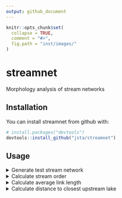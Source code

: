 ```yaml
---
output: github_document
---
```


<!-- README.md is generated from README.Rmd. Please edit that file -->

```r
knitr::opts_chunk$set(
  collapse = TRUE,
  comment = "#>",
  fig.path = "inst/images/"
)
```

# streamnet

Morphology analysis of stream networks 

## Installation

You can install streamnet from github with:

```r
# install.packages("devtools")
devtools::install_github("jsta/streamnet")
```

## Usage

<details>
 <summary>Generate test stream network</summary>

```r
library(sf)
library(ggplot2)
library(nhdR)
library(streamnet)

# Generate test dataset
bbox <- data.frame(xmin = -73.33838, ymin = 41.35841,
                   xmax = -73.14540, ymax = 41.48593)
b0 <- sf::st_sfc(sf::st_polygon(list(rbind(
    c(bbox$xmin, bbox$ymin),
    c(bbox$xmax, bbox$ymin),
    c(bbox$xmax, bbox$ymax),
    c(bbox$xmin, bbox$ymax),
    c(bbox$xmin, bbox$ymin)))))
sf::st_crs(b0) <- 4326
b0 <- st_transform(b0, sf::st_crs(nhdR::vpu_shp))

outlet_reach <- terminal_reaches(
                 lon = st_coordinates(st_centroid(b0))[1], 
                 lat = st_coordinates(st_centroid(b0))[2], 
                 approve_all_dl = TRUE)
outlet_point <- st_cast(st_line_sample(outlet_reach, sample = 1), "POINT")

nhd <- nhd_plus_query(poly = b0, dsn = c("NHDFlowLine"))$sp$NHDFlowLine
```
</details>

<details>
 <summary>Calculate stream order</summary>
 
```r
Sys.setenv(GRASS_VERBOSE = -1) # suppress grass messages

res <- stream_order(lines = nhd, outlet = outlet_point, geom_colname = "geometry")

coords <- st_coordinates(st_transform(outlet_point, 4326))
poly   <- nhd_plus_query(coords[1], coords[2], 
                        dsn = "NHDWaterbody")$sp$NHDWaterbody

ggplot() + 
  geom_sf(data = poly, color = "white") +
  geom_sf(data = res, aes(color = as.factor(strahler)))
```
</details>

<details>
  <summary>Calculate average link length</summary>

```r
avg_link_length(lines = nhd, outlet_reach = outlet_reach)
```
</details>

<details>
  <summary>Calculate distance to closest upstream lake</summary>
  
```r
1 + 1
```
</details>

